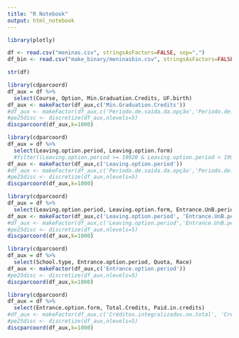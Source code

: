 ```yaml
---
title: "R Notebook"
output: html_notebook
---
```


```r
library(plotly)

df <- read.csv("meninas.csv", stringsAsFactors=FALSE, sep=",")
df_bin <- read.csv("make_binary/meninasbin.csv", stringsAsFactors=FALSE, sep=";")
```

```r
str(df)
```

```r
library(cdparcoord)
df_aux = df %>%
  select(Course, Option, Min.Graduation.Credits, UF.birth)
df_aux <- makeFactor(df_aux,c('Min.Graduation.Credits'))
#df_aux <- makeFactor(df_aux,c('Período.de.saída.da.opção','Periodo.de.Ingresso.na.Unb','Periodo.de.ingresso.na.opção'))
#pe25disc <- discretize(df_aux,nlevels=5)  
discparcoord(df_aux,k=1000)
```


```r
library(cdparcoord)
df_aux = df %>%
  select(Leaving.option.period, Leaving.option.form)
  #filter((Leaving.option.period >= 19920 & Leaving.option.period < 19951) | (Leaving.option.period > 20010 & Leaving.option.period < 20161))
df_aux <- makeFactor(df_aux,c('Leaving.option.period'))
#df_aux <- makeFactor(df_aux,c('Período.de.saída.da.opção','Periodo.de.Ingresso.na.Unb','Periodo.de.ingresso.na.opção'))
#pe25disc <- discretize(df_aux,nlevels=5)  
discparcoord(df_aux,k=1000)
```



```r
library(cdparcoord)
df_aux = df %>%
  select(Leaving.option.period, Leaving.option.form, Entrance.UnB.period, Entrance.option.period)
df_aux <- makeFactor(df_aux,c('Leaving.option.period', 'Entrance.UnB.period', 'Entrance.option.period'))
#df_aux <- makeFactor(df_aux,c('Leaving.option.period','Entrance.UnB.period','Entrance.option.period'))
#pe25disc <- discretize(df_aux,nlevels=5)  
discparcoord(df_aux,k=1000)
```



```r
library(cdparcoord)
df_aux = df %>%
  select(School.type, Entrance.option.period, Quota, Race)
df_aux <- makeFactor(df_aux,c('Entrance.option.period'))
#pe25disc <- discretize(df_aux,nlevels=5)  
discparcoord(df_aux,k=1000)
```

```r
library(cdparcoord)
df_aux = df %>%
  select(Entrance.option.form, Total.Credits, Paid.in.credits)
#df_aux <- makeFactor(df_aux,c('Créditos.integralizados.no.total', 'Créditos.cursados.no.total'))
#pe25disc <- discretize(df_aux,nlevels=5)  
discparcoord(df_aux,k=1000)
```

